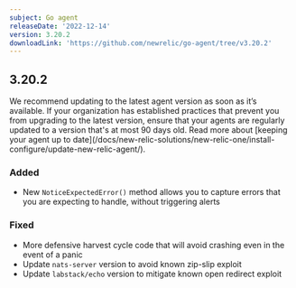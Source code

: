 ```yaml
---
subject: Go agent
releaseDate: '2022-12-14'
version: 3.20.2
downloadLink: 'https://github.com/newrelic/go-agent/tree/v3.20.2'
---
```

## 3.20.2

<Callout variant="important">
We recommend updating to the latest agent version as soon as it’s available. If your organization has established practices that prevent you from upgrading to the latest version, ensure that your agents are regularly updated to a version that's at most 90 days old. Read more about [keeping your agent up to date](/docs/new-relic-solutions/new-relic-one/install-configure/update-new-relic-agent/).
</Callout>

### Added
 * New `NoticeExpectedError()` method allows you to capture errors that you are expecting to handle, without triggering alerts

 ### Fixed
 * More defensive harvest cycle code that will avoid crashing even in the event of a panic
 * Update `nats-server` version to avoid known zip-slip exploit
 * Update `labstack/echo` version to mitigate known open redirect exploit
